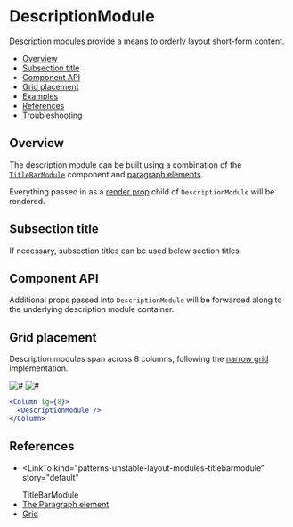 
# DescriptionModule

Description modules provide a means to orderly layout short-form content.

- [Overview](#overview)
- [Subsection title](#subsection-title)
- [Component API](#component-api)
- [Grid placement](#grid-placement)
- [Examples](#examples)
- [References](#references)
- [Troubleshooting](#troubleshooting)

## Overview

The description module can be built using a combination of the [`TitleBarModule`](#references) component and [paragraph elements](#references).

Everything passed in as a [render prop](#references) child of `DescriptionModule` will be rendered.

<Canvas>
  <Story
    id="patterns-unstable-layout-modules-descriptionmodule--default"
    parameters={parameters}
  />
</Canvas>

## Subsection title

If necessary, subsection titles can be used below section titles.

<Canvas>
  <Story
    id="patterns-unstable-layout-modules-descriptionmodule--subsection-title"
    parameters={parameters}
  />
</Canvas>

## Component API

<ArgsTable />

Additional props passed into `DescriptionModule` will be forwarded along to the underlying description module container.

## Grid placement

Description modules span across 8 columns, following the [narrow grid](#references) implementation.

<Row>
  <Column>
    <img alt="#" src="#" />
  </Column>

  <Column>
    <img alt="#" src="#" />
  </Column>
</Row>

```jsx
<Column lg={8}>
  <DescriptionModule />
</Column>
```

<Examples />

## References

- <LinkTo
    kind="patterns-unstable-layout-modules-titlebarmodule"
    story="default"
  >
    TitleBarModule
  </LinkTo>
- [The Paragraph element](https://developer.mozilla.org/en-US/docs/Web/HTML/Element/p)
- [Grid](https://react.carbondesignsystem.com/?path=/docs/grid--narrow)

<Troubleshooting />

